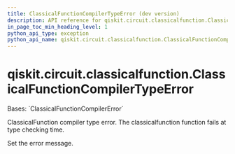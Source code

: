 ```yaml
---
title: ClassicalFunctionCompilerTypeError (dev version)
description: API reference for qiskit.circuit.classicalfunction.ClassicalFunctionCompilerTypeError in the dev version of qiskit
in_page_toc_min_heading_level: 1
python_api_type: exception
python_api_name: qiskit.circuit.classicalfunction.ClassicalFunctionCompilerTypeError
---
```


<span id="qiskit-circuit-classicalfunction-classicalfunctioncompilertypeerror" />

# qiskit.circuit.classicalfunction.ClassicalFunctionCompilerTypeError

<Class id="qiskit.circuit.classicalfunction.ClassicalFunctionCompilerTypeError" isDedicatedPage={true} github="https://github.com/Qiskit/qiskit/tree/stable/1.3/qiskit/circuit/classicalfunction/exceptions.py#L31-L35" signature="qiskit.circuit.classicalfunction.ClassicalFunctionCompilerTypeError(*message)" modifiers="exception">
  Bases: `ClassicalFunctionCompilerError`

  ClassicalFunction compiler type error. The classicalfunction function fails at type checking time.

  Set the error message.
</Class>

